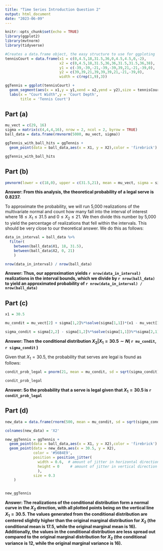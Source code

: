 ---
title: "Time Series Introduction Question 2"
output: html_document
date: "2023-06-09"
---

```{r setup, include=FALSE}
knitr::opts_chunk$set(echo = TRUE)
library(ggplot2)
library(mvtnorm)
library(tidyverse)

#Creates a data.frame object, the easy structure to use for ggploting
tennisCourt = data.frame(x1 = c(0,4.5,18,31.5,36,0,4.5,4.5,0,-2),
                         x2 = c(0,4.5,18,31.5,36,36,31.5,31.5,36,38),
                         y1 = c(-39,-39,-21,-39,-39,39,21,-21,-39,0), 
                         y2 = c(39,39,21,39,39,39,21,-21,-39,0),
                         width = c(rep(1,9),3))

ggTennis = ggplot(tennisCourt) + 
  geom_segment(aes(x = x1,y = y1,xend = x2,yend = y2),size = tennisCourt$width) + 
  labs(x = "Court Width",y = 'Court Depth',
       title = 'Tennis Court')


```
## Part (a)
```{r }
mu_vect = c(29, 16)
sigma = matrix(c(4,4,4,16), nrow = 2, ncol = 2, byrow = TRUE)
ball_data = data.frame(rmvnorm(5000, mu_vect, sigma))

ggTennis_with_ball_hits = ggTennis + 
  geom_point(data = ball_data,aes(x = X1, y = X2),color = 'firebrick')

ggTennis_with_ball_hits
```

## Part (b)
```{r }
pmvnorm(lower = c(18,0), upper = c(31.5,21), mean = mu_vect, sigma = sigma)
```

**Answer: From this analysis, the theoretical probability of a legal serve is 0.8237.**

To approximate the probability, we will run 5,000 realizations of the multivariate normal and count how many fall into the interval of interest where $18 \leq X_1 \leq 31.5$ and $0 \leq X_2 \leq 21$. We then divide this number by 5,000 to yield the percentage of realizations that fell within the intervals. This should be very close to our theoretical answer. We do this as follows:

```{r}
data_in_interval = ball_data %>% 
  filter(
    between(ball_data$X1, 18, 31.5),
    between(ball_data$X2, 0, 21)
    )

nrow(data_in_interval) / nrow(ball_data)
```

**Answer: Thus, our approximation yields `r nrow(data_in_interval)` realizations in the interval bounds, which we divide by `r nrow(ball_data)` to yield an approximated probability of `r nrow(data_in_interval) / nrow(ball_data)`**

## Part (c)
```{r}
x1 = 30.5

mu_condit = mu_vect[2] + sigma[1,2]%*%solve(sigma[1,1])*(x1 - mu_vect[1])

sigma_condit = sigma[2,2] - sigma[1,2]%*%solve(sigma[1,1])%*%sigma[2,1]
```

**Answer: Then the conditional distribution $X_2|X_1=30.5 \sim N($ `r mu_condit`, `r sigma_condit` $)$**

Given that $X_1 = 30.5$, the probability that serves are legal is found as follows:
```{r}
condit_prob_legal = pnorm(21, mean = mu_condit, sd = sqrt(sigma_condit)) - pnorm(0, mean = mu_condit, sd = sqrt(sigma_condit))

condit_prob_legal
```
**Answer: So the probability that a serve is legal given that $X_1 = 30.5$ is `r condit_prob_legal`**

## Part (d)
```{r}
new_data = data.frame(rnorm(500, mean = mu_condit, sd = sqrt(sigma_condit)))

colnames(new_data) = 'X2'

new_ggTennis = ggTennis + 
  geom_point(data = ball_data,aes(x = X1, y = X2),color = 'firebrick') +
  geom_point(data = new_data,aes(x = 30.5, y = X2),
             color = '#56B4E9',
             position = position_jitter(
               width = 0.6,  # amount of jitter in horizontal direction
               height = 0     # amount of jitter in vertical direction (0 = none)
               ),
             size = 0.3
    )
  

new_ggTennis
```

**Answer: The realizations of the conditional distribution form a normal curve in the $X_2$ direction, with all plotted points being on the vertical line $X_1 = 30.5$. The values generated from the conditional distribution are centered slightly higher than the original marginal distribution for $X_2$ (the conditional mean is 17.5, while the original marginal mean is 16). Additionally, the values in the conditional distribution are less spread out compared to the original marginal distribution for $X_2$ (the conditional variance is 12, while the original marginal variance is 16).**


